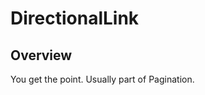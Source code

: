 
<Meta of={DirectionalLinkStories} />

# DirectionalLink

<ResourceLinks
  sourceCode="https://github.com/cultureamp/kaizen-design-system/tree/main/packages/components/src/DirectionalLink"
  figma="https://www.figma.com/file/ZRfnoNUXbGZv4eVWLbF4Az/%F0%9F%96%BC%EF%B8%8F-Component-Gallery?type=design&node-id=9-39913&mode=design&t=ktWFeE0DneVQfysI-0"
  designGuidelines="https://cultureamp.atlassian.net/wiki/spaces/DesignSystem/pages/3082092975/Pagination"
  className="!mb-8"
/>


<Installation
  installCommand="pnpm add @kaizen/components"
  importStatement='import { DirectionalLink } from "@kaizen/components"'
/>

## Overview

You get the point. Usually part of <LinkTo pageId="components-pagination">Pagination</LinkTo>.

<Canvas of={DirectionalLinkStories.Playground} />
<Controls of={DirectionalLinkStories.Playground} />
